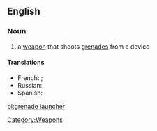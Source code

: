 ==English==
{{wikipedia}}
===Noun===
{{en-noun}}

# a [[weapon]] that shoots [[grenades]] from a device

====Translations====
*French: {{t|fr|lance-grenade|m}}; {{t|fr|lance-grenades|m}}
*Russian: {{t|ru|гренатомёт|m|tr=grenatomjót|sc=Cyrl}}
*Spanish: {{t|es|lanzagranadas|m}}

[[Category:Weapons]]

[[pl:grenade launcher]]